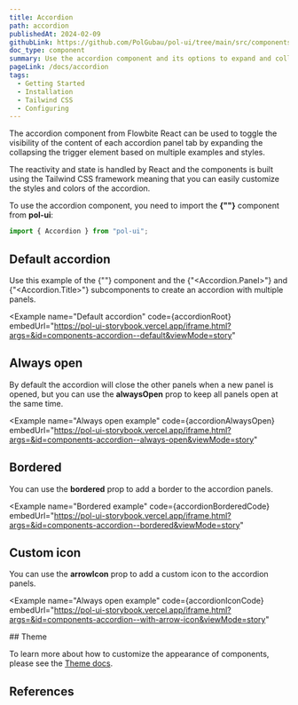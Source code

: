 ```yaml
---
title: Accordion
path: accordion
publishedAt: 2024-02-09
githubLink: https://github.com/PolGubau/pol-ui/tree/main/src/components/Accordion
doc_type: component
summary: Use the accordion component and its options to expand and collapse the content inside each panel based on state reactivity from React and Tailwind CSS
pageLink: /docs/accordion
tags:
  - Getting Started
  - Installation
  - Tailwind CSS
  - Configuring
---
```





The accordion component from Flowbite React can be used to toggle the visibility of the content of each accordion panel tab by expanding the collapsing the trigger
element based on multiple examples and styles.

The reactivity and state is handled by React and the components is built using the Tailwind CSS framework meaning that you can easily customize the styles and colors of the accordion.

To use the accordion component, you need to import the **{"<Accordion>"}** component from **pol-ui**:

```jsx
import { Accordion } from "pol-ui";
```

## Default accordion

Use this example of the {"<Accordion>"} component and the {"<Accordion.Panel>"} and {"<Accordion.Title>"} subcomponents to create an accordion with multiple panels.

<Example
  name="Default accordion"
  code={accordionRoot}
  embedUrl="https://pol-ui-storybook.vercel.app/iframe.html?args=&id=components-accordion--default&viewMode=story"
>
  <AccordionRoot />
</Example>

## Always open

By default the accordion will close the other panels when a new panel is opened, but you can use the **alwaysOpen** prop to keep all panels open at the same time.

<Example
  name="Always open example"
  code={accordionAlwaysOpen}
  embedUrl="https://pol-ui-storybook.vercel.app/iframe.html?args=&id=components-accordion--always-open&viewMode=story"
>
  <AccordionAlwaysOpen />
</Example>

## Bordered

You can use the **bordered** prop to add a border to the accordion panels.

<Example
  name="Bordered example"
  code={accordionBorderedCode}
  embedUrl="https://pol-ui-storybook.vercel.app/iframe.html?args=&id=components-accordion--bordered&viewMode=story"
>
  <AccordionBordered />
</Example>

## Custom icon

You can use the **arrowIcon** prop to add a custom icon to the accordion panels.

<Example
  name="Always open example"
  code={accordionIconCode}
  embedUrl="https://pol-ui-storybook.vercel.app/iframe.html?args=&id=components-accordion--with-arrow-icon&viewMode=story"
>
  <AccordionIcon />
</Example>
## Theme

To learn more about how to customize the appearance of components, please see the [Theme docs](/docs/customize/theme).

<Theme />

## References
